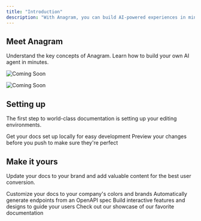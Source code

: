 ```yaml
---
title: "Introduction"
description: "With Anagram, you can build AI-powered experiences in minutes. Our docs are still under construction, but you can check out anagram.ai for more info or to book a demo."
---
```


## Meet Anagram

<CardGroup cols={2}>
  <Card title="Concepts" icon="lightbulb" href="/concepts/experiences">
    Understand the key concepts of Anagram.
  </Card>
  <Card title="Creating an Experience" icon="lucide/square-pen" href="/experience-editor/outline">
    Learn how to build your own AI agent in minutes.
  </Card>
</CardGroup>

<img
  className="block dark:hidden"
  src="/images/coming-soon-alpha.png"
  alt="Coming Soon"
  title="Coming Soon"
/>

<img
  className="hidden dark:block"
  src="/images/coming-soon-alpha.png"
  alt="Coming Soon"
  title="Coming Soon"
/>

## Setting up

The first step to world-class documentation is setting up your editing environments.

<CardGroup cols={2}>
  <Card title="Edit Your Docs" icon="pen-to-square" href="https://mintlify.com/docs/quickstart">
    Get your docs set up locally for easy development
  </Card>
  <Card title="Preview Changes" icon="image" href="https://mintlify.com/docs/development">
    Preview your changes before you push to make sure they're perfect
  </Card>
</CardGroup>

## Make it yours

Update your docs to your brand and add valuable content for the best user conversion.

<CardGroup cols={2}>
  <Card title="Customize Style" icon="palette" href="https://mintlify.com/docs/settings/global">
    Customize your docs to your company's colors and brands
  </Card>
  <Card title="Reference APIs" icon="code" href="https://mintlify.com/docs/api-playground/openapi">
    Automatically generate endpoints from an OpenAPI spec
  </Card>
  <Card title="Add Components" icon="screwdriver-wrench" href="https://mintlify.com/docs/content/components/accordions">
    Build interactive features and designs to guide your users
  </Card>
  <Card title="Get Inspiration" icon="stars" href="https://mintlify.com/customers">
    Check out our showcase of our favorite documentation
  </Card>
</CardGroup>